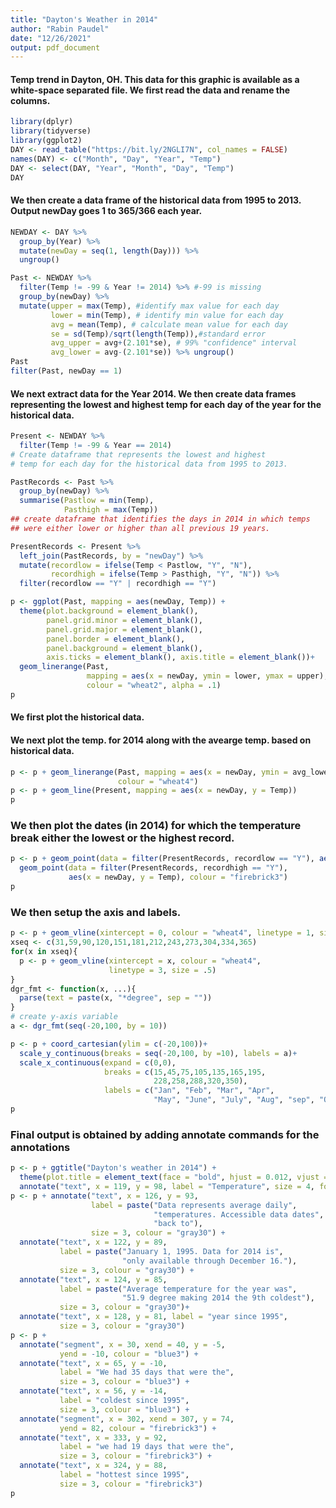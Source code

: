 ```yaml
---
title: "Dayton's Weather in 2014"
author: "Rabin Paudel"
date: "12/26/2021"
output: pdf_document
---
```


#### Temp trend in Dayton, OH. This data for this graphic is available as a white-space separated file. We first read the data and rename the columns.

```r
library(dplyr)
library(tidyverse)
library(ggplot2)
DAY <- read_table("https://bit.ly/2NGLI7N", col_names = FALSE)
names(DAY) <- c("Month", "Day", "Year", "Temp")
DAY <- select(DAY, "Year", "Month", "Day", "Temp")
DAY
```


#### We then create a data frame of the historical data from 1995 to 2013. Output newDay goes 1 to 365/366 each year.

```r

NEWDAY <- DAY %>%
  group_by(Year) %>%
  mutate(newDay = seq(1, length(Day))) %>%
  ungroup()

Past <- NEWDAY %>%
  filter(Temp != -99 & Year != 2014) %>% #-99 is missing
  group_by(newDay) %>%
  mutate(upper = max(Temp), #identify max value for each day
         lower = min(Temp), # identify min value for each day
         avg = mean(Temp), # calculate mean value for each day
         se = sd(Temp)/sqrt(length(Temp)),#standard error
         avg_upper = avg+(2.101*se), # 99% "confidence" interval
         avg_lower = avg-(2.101*se)) %>% ungroup()
Past     
filter(Past, newDay == 1)      
```

#### We next extract data for the Year 2014. We then create data frames representing the lowest and highest temp for each day of the year for the historical data.

```r
Present <- NEWDAY %>%
  filter(Temp != -99 & Year == 2014)
# Create dataframe that represents the lowest and highest
# temp for each day for the historical data from 1995 to 2013.

PastRecords <- Past %>%
  group_by(newDay) %>%
  summarise(Pastlow = min(Temp),
            Pasthigh = max(Temp))
## create dataframe that identifies the days in 2014 in which temps
## were either lower or higher than all previous 19 years.

PresentRecords <- Present %>%
  left_join(PastRecords, by = "newDay") %>%
  mutate(recordlow = ifelse(Temp < Pastlow, "Y", "N"),
         recordhigh = ifelse(Temp > Pasthigh, "Y", "N")) %>%
  filter(recordlow == "Y" | recordhigh == "Y")
```
 


```r
p <- ggplot(Past, mapping = aes(newDay, Temp)) +
  theme(plot.background = element_blank(),
        panel.grid.minor = element_blank(),
        panel.grid.major = element_blank(),
        panel.border = element_blank(),
        panel.background = element_blank(),
        axis.ticks = element_blank(), axis.title = element_blank())+
  geom_linerange(Past,
                 mapping = aes(x = newDay, ymin = lower, ymax = upper),
                 colour = "wheat2", alpha = .1)
p
```

#### We first plot the historical data. 
#### We next plot the temp. for 2014 along with the avearge temp. based on historical data.




```r
p <- p + geom_linerange(Past, mapping = aes(x = newDay, ymin = avg_lower, ymax = avg_upper),
                        colour = "wheat4")
p <- p + geom_line(Present, mapping = aes(x = newDay, y = Temp))
p
```

### We then plot the dates (in 2014) for which the temperature break either the lowest or the highest record.


```r

p <- p + geom_point(data = filter(PresentRecords, recordlow == "Y"), aes(x = newDay, y = Temp), colour = "blue3") +
  geom_point(data = filter(PresentRecords, recordhigh == "Y"),
             aes(x = newDay, y = Temp), colour = "firebrick3")
p

```


### We then setup the axis and labels.

```r
p <- p + geom_vline(xintercept = 0, colour = "wheat4", linetype = 1, size = 1)
xseq <- c(31,59,90,120,151,181,212,243,273,304,334,365)
for(x in xseq){
  p <- p + geom_vline(xintercept = x, colour = "wheat4",
                      linetype = 3, size = .5)
}
dgr_fmt <- function(x, ...){
  parse(text = paste(x, "*degree", sep = ""))
}
# create y-axis variable
a <- dgr_fmt(seq(-20,100, by = 10))

p <- p + coord_cartesian(ylim = c(-20,100))+
  scale_y_continuous(breaks = seq(-20,100, by =10), labels = a)+
  scale_x_continuous(expand = c(0,0),
                     breaks = c(15,45,75,105,135,165,195,
                                228,258,288,320,350),
                     labels = c("Jan", "Feb", "Mar", "Apr",
                                "May", "June", "July", "Aug", "sep", "Oct", "Nov", "Dec"))
p
```

### Final output is obtained by adding annotate commands for the annotations

```r
p <- p + ggtitle("Dayton's weather in 2014") +
  theme(plot.title = element_text(face = "bold", hjust = 0.012, vjust = 0.8, colour = "#3C3C3C", size = 20)) +
  annotate("text", x = 119, y = 98, label = "Temperature", size = 4, fortface = "bold")
p <- p + annotate("text", x = 126, y = 93,
                  label = paste("Data represents average daily",
                                "temperatures. Accessible data dates",
                                "back to"),
                  size = 3, colour = "gray30") + 
  annotate("text", x = 122, y = 89,
           label = paste("January 1, 1995. Data for 2014 is",
                         "only available through December 16."),
           size = 3, colour = "gray30") +
  annotate("text", x = 124, y = 85,
           label = paste("Average temperature for the year was",
                         "51.9 degree making 2014 the 9th coldest"),
           size = 3, colour = "gray30")+
  annotate("text", x = 128, y = 81, label = "year since 1995",
           size = 3, colour = "gray30")
p <- p + 
  annotate("segment", x = 30, xend = 40, y = -5,
           yend = -10, colour = "blue3") +
  annotate("text", x = 65, y = -10,
           label = "We had 35 days that were the",
           size = 3, colour = "blue3") +
  annotate("text", x = 56, y = -14,
           label = "coldest since 1995",
           size = 3, colour = "blue3") +
  annotate("segment", x = 302, xend = 307, y = 74,
           yend = 82, colour = "firebrick3") +
  annotate("text", x = 333, y = 92,
           label = "we had 19 days that were the",
           size = 3, colour = "firebrick3") +
  annotate("text", x = 324, y = 88,
           label = "hottest since 1995",
           size = 3, colour = "firebrick3")
p
```





